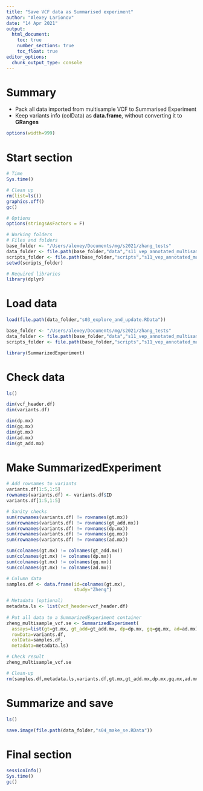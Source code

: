 ```yaml
---
title: "Save VCF data as Summarised experiment"
author: "Alexey Larionov"
date: "14 Apr 2021"
output:
  html_document:
    toc: true
    number_sections: true
    toc_float: true
editor_options:
  chunk_output_type: console
---
```


# Summary

- Pack all data imported from multisample VCF to Summarised Experiment  
- Keep variants info (colData) as **data.frame**, without converting it to **GRanges**  

<style>
pre{
  overflow-x: auto;
}
pre code{
  word-wrap: normal;
  white-space: pre;
}
</style>

```r
options(width=999)
```

# Start section

```r

# Time
Sys.time()

# Clean up
rm(list=ls())
graphics.off()
gc()

# Options
options(stringsAsFactors = F)

# Working folders
# Files and folders
base_folder <- "/Users/alexey/Documents/mg/s2021/zhang_tests"
data_folder <- file.path(base_folder,"data","s11_vep_annotated_multisample_vcf")
scripts_folder <- file.path(base_folder,"scripts","s11_vep_annotated_multisample_vcf")
setwd(scripts_folder)

# Required libraries
library(dplyr)

```

# Load data

```r

load(file.path(data_folder,"s03_explore_and_update.RData"))

base_folder <- "/Users/alexey/Documents/mg/s2021/zhang_tests"
data_folder <- file.path(base_folder,"data","s11_vep_annotated_multisample_vcf")
scripts_folder <- file.path(base_folder,"scripts","s11_vep_annotated_multisample_vcf")

library(SummarizedExperiment)

```

# Check data

```r

ls()

dim(vcf_header.df)
dim(variants.df)

dim(dp.mx)
dim(gq.mx)
dim(gt.mx)
dim(ad.mx)
dim(gt_add.mx)

```

# Make SummarizedExperiment

```r

# Add rownames to variants
variants.df[1:5,1:5]
rownames(variants.df) <- variants.df$ID
variants.df[1:5,1:5]

# Sanity checks
sum(rownames(variants.df) != rownames(gt.mx))
sum(rownames(variants.df) != rownames(gt_add.mx))
sum(rownames(variants.df) != rownames(dp.mx))
sum(rownames(variants.df) != rownames(gq.mx))
sum(rownames(variants.df) != rownames(ad.mx))

sum(colnames(gt.mx) != colnames(gt_add.mx))
sum(colnames(gt.mx) != colnames(dp.mx))
sum(colnames(gt.mx) != colnames(gq.mx))
sum(colnames(gt.mx) != colnames(ad.mx))

# Column data
samples.df <- data.frame(id=colnames(gt.mx),
                         study="Zheng")

# Metadata (optional)
metadata.ls <- list(vcf_header=vcf_header.df)
  
# Put all data to a SummarizedExperiment container
zheng_multisample_vcf.se <- SummarizedExperiment(
  assays=list(gt=gt.mx, gt_add=gt_add.mx, dp=dp.mx, gq=gq.mx, ad=ad.mx),
  rowData=variants.df, 
  colData=samples.df, 
  metadata=metadata.ls)

# Check result
zheng_multisample_vcf.se

# Clean-up
rm(samples.df,metadata.ls,variants.df,gt.mx,gt_add.mx,dp.mx,gq.mx,ad.mx,vcf_header.df)

```

# Summarize and save

```r

ls()

save.image(file.path(data_folder,"s04_make_se.RData"))

```

# Final section

```r

sessionInfo()
Sys.time()
gc()

```
